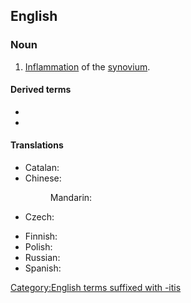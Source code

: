 ==English==

===Noun===
{{en-noun|~|synovitides}}

# {{lb|en|pathology}} [[inflammation|Inflammation]] of the [[synovium]].

====Derived terms====
* {{l|en|perisynovitis}}
* {{l|en|tenosynovitis}}

====Translations====
{{trans-top|inflammation of the synovium}}
* Catalan: {{t|ca|sinovitis|f}}
* Chinese:
*: Mandarin: {{t+|cmn|滑膜炎|tr=huámóyán|sc=Hani}}
* Czech: {{t|cs|synovitida|f}}
{{trans-mid}}
* Finnish: {{t|fi|nivelkalvon tulehdus}}
* Polish: {{t|pl|zapalenie błony maziowej|n}}
* Russian: {{t+|ru|синови́т|m}}
* Spanish: {{t|es|sinovitis|f}}
{{trans-bottom}}

[[Category:English terms suffixed with -itis]]